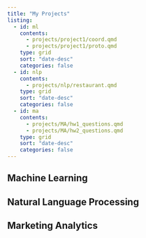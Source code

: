 ```yaml
---
title: "My Projects"
listing:
  - id: ml
    contents: 
      - projects/project1/coord.qmd
      - projects/project1/proto.qmd
    type: grid 
    sort: "date-desc"
    categories: false
  - id: nlp
    contents:
      - projects/nlp/restaurant.qmd
    type: grid
    sort: "date-desc"
    categories: false
  - id: ma
    contents:
      - projects/MA/hw1_questions.qmd
      - projects/MA/hw2_questions.qmd
    type: grid 
    sort: "date-desc"
    categories: false
---
```

## Machine Learning

:::{#ml}
:::

## Natural Language Processing

:::{#nlp}
:::
## Marketing Analytics

:::{#ma}
:::


